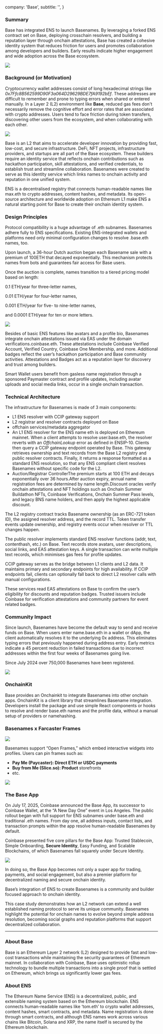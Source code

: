   company: 'Base',
  subtitle: '',
}

### Summary

Base has integrated ENS to launch Basenames. By leveraging a forked ENS contract set on Base, deploying crosschain resolvers, and building a reputation layer through onchain attestations, Base has created a cohesive identity system that reduces friction for users and promotes collaboration among developers and builders. Early results indicate higher engagement and wide adoption across the Base ecosystem.

![](./1.webp)

### Background (or Motivation)

Cryptocurrency wallet addresses consist of long hexadecimal strings like *0x7Ffc8B562599D90F3a064D29629BDE7fA9192bEf*. These addresses are difficult to remember and prone to typing errors when shared or entered manually. In a Layer 2 (L2) environment like **Base**, reduced gas fees don't necessarily remove the cognitive effort and error rates that are associated with crypto addresses. Users tend to face friction during token transfers, discovering other users from the ecosystem, and when collaborating with each other.

![](./2.webp)

Base is an L2 that aims to accelerate developer innovation by providing fast, low-cost, and secure infrastructure. DeFi, NFT projects, infrastructure providers, and startups are all part of the Base ecosystem. These builders require an identity service that reflects onchain contributions such as hackathon participation, skill attestations, and verified credentials, to establish trust and streamline collaboration. Basenames were created to serve as this identity service which links names to onchain activity and reputation in one unified system.

ENS is a decentralised registry that connects human-readable names like max.eth to crypto addresses, content hashes, and metadata. Its open-source architecture and worldwide adoption on Ethereum L1 make ENS a natural starting point for Base to create their onchain identity system.

### Design Principles

Protocol compatibility is a huge advantage of .eth subnames. Basenames adhere fully to ENS specifications. Existing ENS-integrated wallets and platforms need only minimal configuration changes to resolve .base.eth names, too.

Upon launch, a 36-hour Dutch auction began each Basename sale with a premium of 100ETH that decayed exponentially. This mechanism protects names from bots and guarantees fair access for Base users.

Once the auction is complete, names transition to a tiered pricing model based on length:

0.1 ETH/year for three-letter names,

0.01 ETH/year for four-letter names,

0.001 ETH/year for five- to nine-letter names,

and 0.0001 ETH/year for ten or more letters.

![](./3.webp)

Besides of basic ENS features like avatars and a profile bio, Basenames integrate onchain attestations issued via EAS under the domain verifications.coinbase.eth. These attestations include Coinbase Verified Account, Verified Country, Coinbase One Membership, and more. Additional badges reflect the user’s hackathon participation and Base community activities. Attestations and Badges act as a reputation layer for discovery and trust among builders.

Smart Wallet users benefit from gasless name registration through a sponsored Paymaster contract and profile updates, including avatar uploads and social media links, occur in a single onchain transaction.

### Technical Architecture

The infrastructure for Basenames is made of 3 main components:

- L1 ENS resolver with CCIP gateway support
- L2 registrar and resolver contracts deployed on Base
- offchain services/metadata aggregator
- An L1 ENS resolver for the ENS name eth is deployed on Ethereum mainnet. When a client attempts to resolve user.base.eth, the resolver reverts with an *OffchainLookup* error as defined in ENSIP-10. Clients then query a CCIP gateway endpoint operated by Base. This gateway retrieves ownership and text records from the Base L2 registry and public resolver contracts. Finally, it returns a response formatted as a standard ENS resolution, so that any ENS compliant client resolves Basenames without specific code for the L2.
- Auction/Registrar ControllerThe premium starts at 100 ETH and decays exponentially over 36 hours.After auction expiry, annual name registration fees are determined by name length.Discount oracles verify onchain attestations and NFT holdings such as Onchain Summer Buildathon NFTs, Coinbase Verifications, Onchain Summer Pass levels, and legacy BNS name holders, and then apply the highest applicable discount.

The L2 registry contract tracks Basename ownership (as an ERC-721 token ID), the assigned resolver address, and the record TTL. Token transfer events update ownership, and registry events occur when resolver or TTL changes happen.

The public resolver implements standard ENS resolver functions (addr, text, contenthash, etc.) on Base. Text records store avatars, user descriptions, social links, and EAS attestation keys. A single transaction can write multiple text records, which minimises gas fees for profile updates.

CCIP gateway serves as the bridge between L1 clients and L2 data. It maintains primary and secondary endpoints for high availability. If CCIP endpoints fail, clients can optionally fall back to direct L2 resolver calls with manual configurations.

These services read EAS attestations on Base to confirm the user’s eligibility for discounts and reputation badges. Trusted issuers include Coinbase for verification attestations and community partners for event related badges.

### Community Impact

Since launch, Basenames have become the default way to send and receive funds on Base. When users enter name.base.eth in a wallet or dApp, the client automatically resolves it to the underlying 0x address. This eliminates typing errors that previously happened during address entry. Early metrics indicate a 45 percent reduction in failed transactions due to incorrect addresses within the first four weeks of Basenames going live.

Since July 2024 over 750,000 Basenames have been registered.

![](./4.webp)

### OnchainKit

Base provides an Onchainkit to integrate Basenames into other onchain apps. OnchainKit is a client library that streamlines Basename integration. Developers install the package and use simple React components or hooks to resolve and render base.eth names and the profile data, without a manual setup of providers or namehashing.

### Basenames x Farcaster Frames

![](./5.webp)

Basenames support “Open Frames,” which embed interactive widgets into profiles. Users can pin frames such as:

- **Pay Me (Paycaster): Direct ETH or USDC payments**
- **Buy from Me (Slice.so): Product** storefronts
- etc.

![](./6.webp)

### The Base App

On July 17, 2025, Coinbase announced the Base App, its successor to Coinbase Wallet, at the “A New Day One” event in Los Angeles. The public rollout began with full support for ENS subnames under base.eth and traditional .eth names. From day one, all address inputs, contact lists, and transaction prompts within the app resolve human-readable Basenames by default.

Coinbase presented five core pillars for the Base App: Trusted Stablecoin, Simple Onboarding, **Secure Identity**, Easy Funding, and Scalable Blockchains, of which Basenames fall squarely under Secure Identity.

![](./7.webp)

In doing so, the Base App becomes not only a super app for trading, payments, and social engagement, but also a premier platform for decentralized naming and secure onchain identity.

Base’s integration of ENS to create Basenames is a community and builder focused approach to onchain identity.

This case study demonstrates how an L2 network can extend a well established naming protocol to serve its unique community. Basenames highlight the potential for onchain names to evolve beyond simple address resolution, becoming social graphs and reputation platforms that support decentralized collaboration.

--- 

### About Base

Base is an Ethereum Layer 2 network (L2) designed to provide fast and low-cost transactions while maintaining the security guarantees of Ethereum mainnet. In collaboration with Coinbase, Base uses optimistic rollup technology to bundle multiple transactions into a single proof that is settled on Ethereum, which brings us significantly lower gas fees.

### About ENS

The Ethereum Name Service (ENS) is a decentralized, public, and extensible naming system based on the Ethereum blockchain. ENS connects human-readable names like ‘tom.eth’ to crypto wallet addresses, content hashes, smart contracts, and metadata. Name registration is done through smart contracts, and although ENS names work across various chains like Bitcoin, Solana and XRP, the name itself is secured by the Ethereum blockchain.